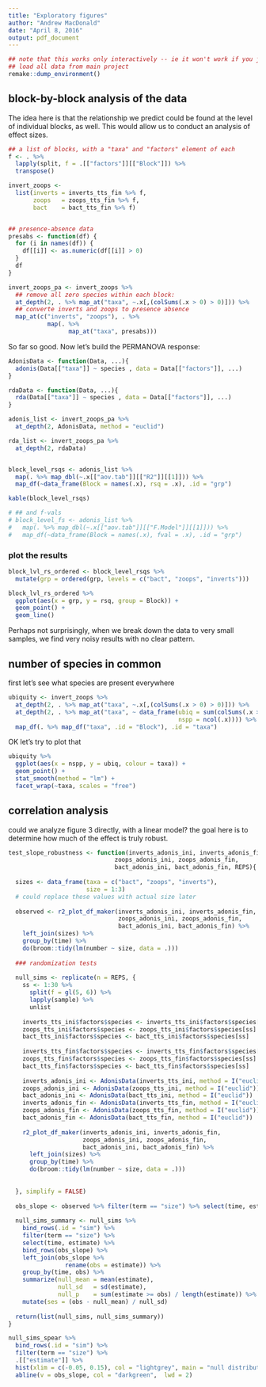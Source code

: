```yaml
---
title: "Exploratory figures"
author: "Andrew MacDonald"
date: "April 8, 2016"
output: pdf_document
---
```


```r
## note that this works only interactively -- ie it won't work if you just click "Knit"
## load all data from main project
remake::dump_environment()
```

## block-by-block analysis of the data

The idea here is that the relationship we predict could be found at the level of individual blocks, as well. This would allow us to conduct an analysis of effect sizes. 

```r

## a list of blocks, with a "taxa" and "factors" element of each
f <- . %>% 
  lapply(split, f = .[["factors"]][["Block"]]) %>% 
  transpose()

invert_zoops <-  
  list(inverts = inverts_tts_fin %>% f,
       zoops   = zoops_tts_fin %>% f,
       bact    = bact_tts_fin %>% f)


## presence-absence data
presabs <- function(df) {
  for (i in names(df)) {
    df[[i]] <- as.numeric(df[[i]] > 0)
  }
  df
}

invert_zoops_pa <- invert_zoops %>% 
  ## remove all zero species within each block:
  at_depth(2, . %>% map_at("taxa", ~.x[,(colSums(.x > 0) > 0)])) %>% 
  ## converte inverts and zoops to presence absence
  map_at(c("inverts", "zoops"), . %>% 
           map(. %>% 
                 map_at("taxa", presabs)))

```

So far so good. Now let's build the PERMANOVA response:

```r
AdonisData <- function(Data, ...){  
  adonis(Data[["taxa"]] ~ species , data = Data[["factors"]], ...)
}

rdaData <- function(Data, ...){  
  rda(Data[["taxa"]] ~ species , data = Data[["factors"]], ...)
}

adonis_list <- invert_zoops_pa %>% 
  at_depth(2, AdonisData, method = "euclid")

rda_list <- invert_zoops_pa %>% 
  at_depth(2, rdaData)


block_level_rsqs <- adonis_list %>% 
  map(. %>% map_dbl(~.x[["aov.tab"]][["R2"]][[1]])) %>% 
  map_df(~data_frame(Block = names(.x), rsq = .x), .id = "grp")

kable(block_level_rsqs)

# ## and f-vals
# block_level_fs <- adonis_list %>% 
#   map(. %>% map_dbl(~.x[["aov.tab"]][["F.Model"]][[1]])) %>% 
#   map_df(~data_frame(Block = names(.x), fval = .x), .id = "grp")
```



### plot the results

```r
block_lvl_rs_ordered <- block_level_rsqs %>%
  mutate(grp = ordered(grp, levels = c("bact", "zoops", "inverts")))

block_lvl_rs_ordered %>% 
  ggplot(aes(x = grp, y = rsq, group = Block)) +
  geom_point() + 
  geom_line()
```

Perhaps not surprisingly, when we break down the data to very small samples, we find very noisy results with no clear pattern. 

## number of species in common

first let's see what species are present everywhere

```r
ubiquity <- invert_zoops %>% 
  at_depth(2, . %>% map_at("taxa", ~.x[,(colSums(.x > 0) > 0)])) %>% 
  at_depth(2, . %>% map_at("taxa", ~ data_frame(ubiq = sum(colSums(.x > 0) == 6),
                                                nspp = ncol(.x)))) %>% 
  map_df(. %>% map_df("taxa", .id = "Block"), .id = "taxa")
```

OK let's try to plot that

```r
ubiquity %>% 
  ggplot(aes(x = nspp, y = ubiq, colour = taxa)) +
  geom_point() + 
  stat_smooth(method = "lm") +
  facet_wrap(~taxa, scales = "free")
```


## correlation analysis

could we analyze figure 3 directly, with a linear model? the goal here is to determine how much of the effect is truly robust.

```r

test_slope_robustness <- function(inverts_adonis_ini, inverts_adonis_fin,
                              zoops_adonis_ini, zoops_adonis_fin,
                              bact_adonis_ini, bact_adonis_fin, REPS){
  
  sizes <- data_frame(taxa = c("bact", "zoops", "inverts"),
                      size = 1:3)
  # could replace these values with actual size later
  
  observed <- r2_plot_df_maker(inverts_adonis_ini, inverts_adonis_fin,
                               zoops_adonis_ini, zoops_adonis_fin,
                               bact_adonis_ini, bact_adonis_fin) %>% 
    left_join(sizes) %>% 
    group_by(time) %>% 
    do(broom::tidy(lm(number ~ size, data = .)))
  
  ### randomization tests
  
  null_sims <- replicate(n = REPS, {
    ss <- 1:30 %>% 
      split(f = gl(5, 6)) %>% 
      lapply(sample) %>% 
      unlist
    
    inverts_tts_ini$factors$species <- inverts_tts_ini$factors$species[ss]
    zoops_tts_ini$factors$species <- zoops_tts_ini$factors$species[ss]
    bact_tts_ini$factors$species <- bact_tts_ini$factors$species[ss] 
    
    inverts_tts_fin$factors$species <- inverts_tts_fin$factors$species[ss]
    zoops_tts_fin$factors$species <- zoops_tts_fin$factors$species[ss]
    bact_tts_fin$factors$species <- bact_tts_fin$factors$species[ss] 
    
    inverts_adonis_ini <- AdonisData(inverts_tts_ini, method = I("euclid"))
    zoops_adonis_ini <- AdonisData(zoops_tts_ini, method = I("euclid"))
    bact_adonis_ini <- AdonisData(bact_tts_ini, method = I("euclid"))
    inverts_adonis_fin <- AdonisData(inverts_tts_fin, method = I("euclid"))
    zoops_adonis_fin <- AdonisData(zoops_tts_fin, method = I("euclid"))
    bact_adonis_fin <- AdonisData(bact_tts_fin, method = I("euclid"))
    
    r2_plot_df_maker(inverts_adonis_ini, inverts_adonis_fin,
                     zoops_adonis_ini, zoops_adonis_fin,
                     bact_adonis_ini, bact_adonis_fin) %>% 
      left_join(sizes) %>%
      group_by(time) %>% 
      do(broom::tidy(lm(number ~ size, data = .)))
    
    
  }, simplify = FALSE)
  
  obs_slope <- observed %>% filter(term == "size") %>% select(time, estimate)
  
  null_sims_summary <- null_sims %>% 
    bind_rows(.id = "sim") %>% 
    filter(term == "size") %>% 
    select(time, estimate) %>%
    bind_rows(obs_slope) %>% 
    left_join(obs_slope %>% 
                rename(obs = estimate)) %>% 
    group_by(time, obs) %>% 
    summarize(null_mean = mean(estimate),
              null_sd   = sd(estimate),
              null_p    = sum(estimate >= obs) / length(estimate)) %>% 
    mutate(ses = (obs - null_mean) / null_sd)
  
  return(list(null_sims, null_sims_summary))
}

null_sims_spear %>% 
  bind_rows(.id = "sim") %>% 
  filter(term == "size") %>% 
  .[["estimate"]] %>% 
  hist(xlim = c(-0.05, 0.15), col = "lightgrey", main = "null distribution of slopes") %>% 
  abline(v = obs_slope, col = "darkgreen",  lwd = 2)
```
